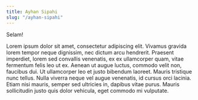 ```yaml
---
title: Ayhan Sipahi
slug: "/ayhan-sipahi"
---
```


Selam!

Lorem ipsum dolor sit amet, consectetur adipiscing elit. Vivamus gravida lorem tempor neque dignissim, nec dictum arcu hendrerit. Praesent imperdiet, lorem sed convallis venenatis, ex ex ullamcorper quam, vitae fermentum felis leo ut ex. Aenean ut augue luctus, commodo velit non, faucibus dui. Ut ullamcorper leo et justo bibendum laoreet. Mauris tristique nunc tellus. Nulla viverra neque vel augue venenatis, id cursus orci lacinia. Etiam nisi mauris, semper sed ultricies in, dapibus vitae purus. Mauris sollicitudin justo quis dolor vehicula, eget commodo mi vulputate.